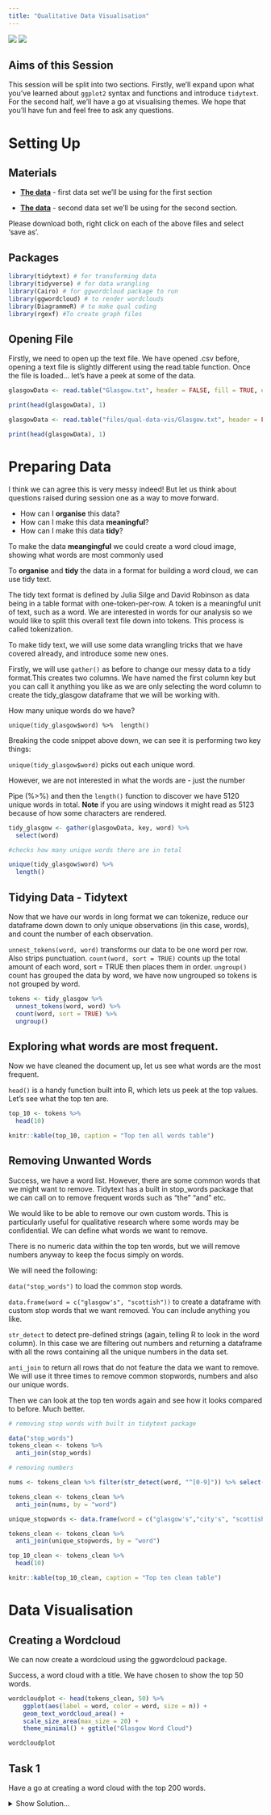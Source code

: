 ```yaml
---
title: "Qualitative Data Visualisation"
---
```


<img src="img/hex.png" class="hex">
<img src="img/ggplot2.png" class="hex">

## Aims of this Session

This session will be split into two sections. Firstly, we’ll expand upon what you've learned about `ggplot2` syntax and functions and introduce `tidytext`. For the second half, we’ll have a go at visualising themes. We hope that you'll have fun and feel free to ask any questions.

# Setting Up

## Materials

* **[The data](files/qual-data-vis/Glasgow.txt)** - first data set we'll be using for the first section

* **[The data](files/qual-data-vis/peanut.txt)** - second data set we'll be using for the second section.

Please download both, right click on each of the above files and select 'save as'.

## Packages

```r

library(tidytext) # for transforming data
library(tidyverse) # for data wrangling
library(Cairo) # for ggwordcloud package to run
library(ggwordcloud) # to render wordclouds
library(DiagrammeR) # to make qual coding
library(rgexf) #To create graph files

```


## Opening File

Firstly, we need to open up the text file. We have opened .csv before, opening a text file is slightly different using the read.table function. Once the file is loaded... let's have a peek at some of the data. 

```r
glasgowData <- read.table("Glasgow.txt", header = FALSE, fill = TRUE, encoding = "UTF-8")

print(head(glasgowData), 1)

```

```r
glasgowData <- read.table("files/qual-data-vis/Glasgow.txt", header = FALSE, fill = TRUE, encoding = "UTF-8")

print(head(glasgowData), 1)

```

# Preparing Data 

I think we can agree this is very messy indeed! But let us think about questions raised during session one as a way to move forward.

* How can I **organise** this data?
* How can I make this data **meaningful**?
* How can I make this data **tidy**? 

To make the data **meangingful** we could create a word cloud image, showing what words are most commonly used

To **organise** and **tidy** the data in a format for building a word cloud, we can use tidy text. 

The tidy text format is defined by Julia Silge and David Robinson as data being in a table format with one-token-per-row. A token is a meaningful unit of text, such as a word. We are interested in words for our analysis so we would like to split this overall text file down into tokens. This process is called tokenization. 

To make tidy text, we will use some data wrangling tricks that we have covered already, and introduce some new ones.

Firstly, we will use `gather()` as before to change our messy data to a tidy format.This creates two columns. We have named the first column key but you can call it anything you like as we are only selecting the word column to create the tidy_glasgow dataframe that we will be working with.

How many unique words do we have? 

`unique(tidy_glasgow$word) %>% 
length()` 

Breaking the code snippet above down, we can see it is performing two key things:

`unique(tidy_glasgow$word)` picks out each unique word. 

However, we are not interested in what the words are - just the number

Pipe (%>%) and then the `length()` function to discover we have 5120 unique words in total. **Note** if you are using windows it might read as 5123 because of how some characters are rendered.

```r

tidy_glasgow <- gather(glasgowData, key, word) %>% 
  select(word)

#checks how many unique words there are in total

unique(tidy_glasgow$word) %>%
  length()
```

## Tidying Data - Tidytext


Now that we have our words in long format we can tokenize, reduce our dataframe down down to only unique observations (in this case, words), and count the number of each observation.

`unnest_tokens(word, word)` transforms our data to be one word per row. Also strips punctuation.
`count(word, sort = TRUE)` counts up the total amount of each word, sort = TRUE then places them in order.
`ungroup()` count has grouped the data by word, we have now ungrouped so tokens is not grouped by word.

```r


tokens <- tidy_glasgow %>% 
  unnest_tokens(word, word) %>% 
  count(word, sort = TRUE) %>% 
  ungroup()


```

## Exploring what words are most frequent.

Now we have cleaned the document up, let us see what words are the most frequent. 

`head()` is a handy function built into R, which lets us peek at the top values. Let's see what the top ten are.

```r

top_10 <- tokens %>% 
  head(10)

knitr::kable(top_10, caption = "Top ten all words table")
```

## Removing Unwanted Words

Success, we have a word list. However, there are some common words that we might want to remove. Tidytext has a built in stop_words package that we can call on to remove frequent words such as "the" "and" etc.

We would like to be able to remove our own custom words. This is particularly useful for qualitative research where some words may be confidential. We can define what words we want to remove. 

There is no numeric data within the top ten words, but we will remove numbers anyway to keep the focus simply on words.

We will need the following:

`data("stop_words")` to load the common stop words.

 `data.frame(word = c("glasgow's", "scottish"))` to create a dataframe with custom stop words that we want removed. You can include anything you like.

`str_detect` to detect pre-defined strings (again, telling R to look in the word column). In this case we are filtering out numbers and returning a dataframe with all the rows containing all the unique numbers in the data set.

`anti_join` to return all rows that do not feature the data we want to remove. We will use it three times to remove common stopwords, numbers and also our unique words.

Then we can look at the top ten words again and see how it looks compared to before. Much better. 

```r

# removing stop words with built in tidytext package

data("stop_words")
tokens_clean <- tokens %>%
  anti_join(stop_words)

# removing numbers

nums <- tokens_clean %>% filter(str_detect(word, "^[0-9]")) %>% select(word) %>% unique()

tokens_clean <- tokens_clean %>% 
  anti_join(nums, by = "word")

unique_stopwords <- data.frame(word = c("glasgow's","city's", "scottish"))

tokens_clean <- tokens_clean %>% 
  anti_join(unique_stopwords, by = "word")

top_10_clean <- tokens_clean %>% 
  head(10) 

knitr::kable(top_10_clean, caption = "Top ten clean table")

```


# Data Visualisation

## Creating a Wordcloud 

We can now create a wordcloud using the ggwordcloud package. 

Success, a word cloud with a title. We have chosen to show the top 50 words.


```r

wordcloudplot <- head(tokens_clean, 50) %>%
    ggplot(aes(label = word, color = word, size = n)) +
    geom_text_wordcloud_area() +
    scale_size_area(max_size = 20) +
    theme_minimal() + ggtitle("Glasgow Word Cloud") 

wordcloudplot

```

## Task 1 

 Have a go at creating a word cloud with the top 200 words. 


<details>
<summary>Show Solution...</summary>
```r
head(tokens_clean, 200) %>%
    ggplot(aes(label = word, color = word, size = n)) +
    geom_text_wordcloud_area() +
    scale_size_area(max_size = 20) +
    theme_minimal() + ggtitle("Glasgow Word Cloud")
```

## Reminder

If you're new to coding, something that you will pick up fast is the fact that we often use the internet to search for information that we need, or to help us out when we get stuck. 

Remember that you are **not** expected to remember code and it is perfectly ok (assuming you have internet access) to google any of the functions we have covered at anytime. 

# Making Qual Code Diagrams

The `library(DiagrammeR)` package has been specifically created so that standardised syntax can be used to create diagrams in R.

## Opening Text File

Here, we can open up a raw text file containing key themes from an interview with people about peanut butter. 

First we will open the raw text file. `scan` opens up the file as a list which is useful here.

## Subsetting

During our rigerous (and fake) thematic analysis, we constructed peanut butter as an overarching key theme. However, we also justified some other subthemes. In total we have five themes which we can view by **subsetting** the data as follows:

`x[1]` is Peanut Butter
`x[2]` is Jelly Time (and so on)

## Key DiagrammeR Syntax

DiagrammeR works by plotting diagrams as **journeys** (edges) going **from** and **to** (nodes). As you can see in the code below because Peanut Butter x[1] is the overarching theme, all journeys start with it.


`nodesn=c(x[1],x[2],x[3],x[4])` defines our node names direct from text

`create_node_df` creates our themes as 'nodes' (destinations)

`create_edge_df` defines theme relationships as 'edges' (journeys)

`create_graph` creates a graph which we can render.

`layout = "tree"` is important because it creates the hierarchal nature, if you are curious - try removing it and see what happens.

There is a transparent audit trail for this diagram, we chose not to plot `x[5]` "Hate it" because a minority of participants conversations clustered around this. Visualiasing qualitative data in this way helps us to be more transparent about decisions that we make at different steps along the research journey. 

```r

x <- scan("peanut.txt", what="", sep="\n", quiet = TRUE)


from=c(x[1], x[1], x[1])
to=c(x[2],x[3],x[4])
nodesn=c(x[1],x[2],x[3],x[4])
nodes <- create_node_df(n=length(nodesn), label=nodesn,  width=0.9, shape = "rectangle", color = "#983E82", fillcolor = "white") 
edges <- create_edge_df(from = factor(from, levels=nodesn), to = factor(to, levels=nodesn), arrowhead = "arrow", color = "black")   
graph <- create_graph(nodes_df = nodes, edges_df = edges, directed = FALSE) 
graph %>% 
render_graph(title = "Themes From Interviews", layout = "tree")

```

```r

x <- scan("files/qual-data-vis/peanut.txt", what="", sep="\n", quiet = TRUE)


from=c(x[1], x[1], x[1])
to=c(x[2],x[3],x[4])
nodesn=c(x[1],x[2],x[3],x[4])
nodes <- create_node_df(n=length(nodesn), label=nodesn,  width=0.9, shape = "rectangle", color = "#983E82", fillcolor = "white") 
edges <- create_edge_df(from = factor(from, levels=nodesn), to = factor(to, levels=nodesn), arrowhead = "arrow", color = "black")   
graph <- create_graph(nodes_df = nodes, edges_df = edges, directed = FALSE) 
graph %>% 
render_graph(title = "Themes From Interviews", layout = "tree")

```

## Task 2

Add in "Hate it" to the coding diagram. **Hint** remember if there are four "journeys" then there need to be four defined places to start from.

<details>
<summary>Show Solution...</summary>
```r

from=c(x[1], x[1], x[1], x[1])
to=c(x[2],x[3],x[4], x[5])
nodesn=c(x[1],x[2],x[3],x[4], x[5])
nodes <- create_node_df(n=length(nodesn), label=nodesn,  width=0.9, shape = "rectangle", color = "#983E82", fillcolor = "white") 
edges <- create_edge_df(from = factor(from, levels=nodesn), to = factor(to, levels=nodesn), arrowhead = "arrow", color = "black")   
graph <- create_graph(nodes_df = nodes, edges_df = edges, directed = FALSE) 
graph %>% 
render_graph(title = "Themes From Interviews", layout = "tree")

```

# References

[HackYourDataBeautiful](https://psyteachr.github.io/hack-your-data/)

[tidytext textbook](https://www.tidytextmining.com/)

[DiagrammeR Guide](http://rich-iannone.github.io/DiagrammeR/)
